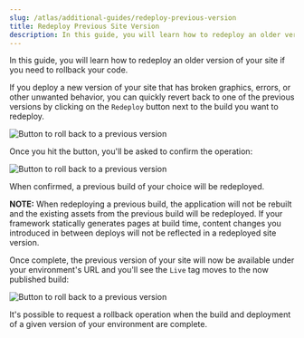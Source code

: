 ```yaml
---
slug: /atlas/additional-guides/redeploy-previous-version
title: Redeploy Previous Site Version
description: In this guide, you will learn how to redeploy an older version of your site if you need to rollback your code for any reason.
---
```

In this guide, you will learn how to redeploy an older version of your site if you need to rollback your code.

If you deploy a new version of your site that has broken graphics, errors, or other unwanted behavior, you can quickly revert back to one of the previous versions by clicking on the `Redeploy` button next to the build you want to redeploy.

![Button to roll back to a previous version](./assets/img/restore-version/redeploy-button.png)

Once you hit the button, you'll be asked to confirm the operation:

![Button to roll back to a previous version](./assets/img/restore-version/redeploy-confirmation.png)

When confirmed, a previous build of your choice will be redeployed. 

**NOTE:** When redeploying a previous build, the application will not be rebuilt and the existing assets from the previous build will be redeployed. If your framework statically generates pages at build time, content changes you introduced in between deploys will not be reflected in a redeployed site version. 

Once complete, the previous version of your site will now be available under your environment's URL and you'll see the `Live` tag moves to the now published build:

![Button to roll back to a previous version](./assets/img/restore-version/redeploy-live-tag.png)

It's possible to request a rollback operation when the build and deployment of a given version of your environment are complete.
